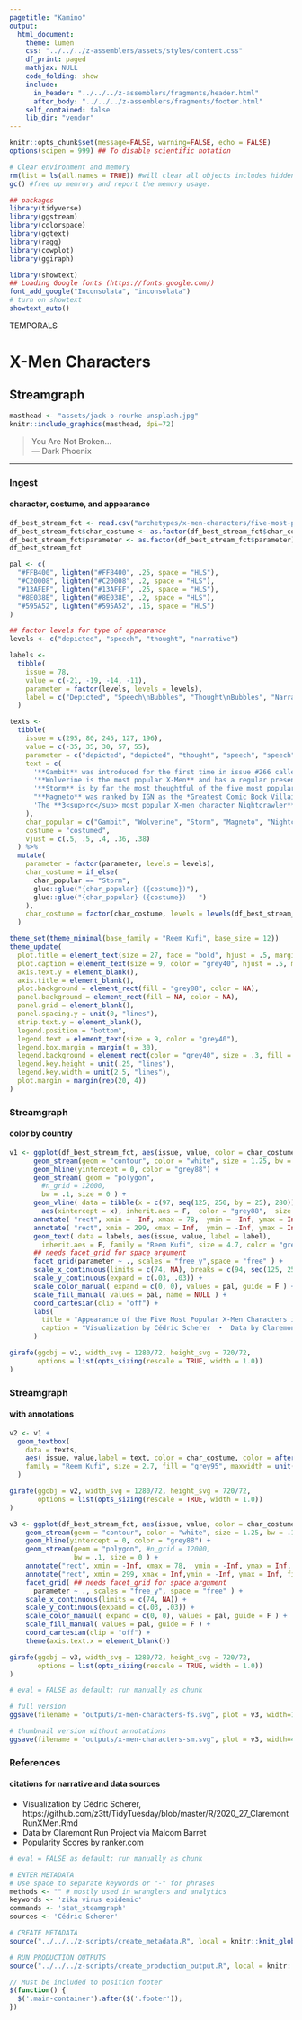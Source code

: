 ```yaml
---
pagetitle: "Kamino"
output: 
  html_document:
    theme: lumen
    css: "../../../z-assemblers/assets/styles/content.css"
    df_print: paged
    mathjax: NULL
    code_folding: show
    include:
      in_header: "../../../z-assemblers/fragments/header.html"
      after_body: "../../../z-assemblers/fragments/footer.html"
    self_contained: false
    lib_dir: "vendor"
---
```


```r

knitr::opts_chunk$set(message=FALSE, warning=FALSE, echo = FALSE)
options(scipen = 999) ## To disable scientific notation

# Clear environment and memory
rm(list = ls(all.names = TRUE)) #will clear all objects includes hidden objects.
gc() #free up memrory and report the memory usage.

## packages
library(tidyverse)
library(ggstream)
library(colorspace)
library(ggtext)
library(ragg)
library(cowplot)
library(ggiraph)

library(showtext)
## Loading Google fonts (https://fonts.google.com/)
font_add_google("Inconsolata", "inconsolata")
# turn on showtext
showtext_auto()

```

<div class="activity">
TEMPORALS
</div>

# X-Men Characters
## Streamgraph

```r

masthead <- "assets/jack-o-rourke-unsplash.jpg"
knitr::include_graphics(masthead, dpi=72)

```

> You Are Not Broken...\
--- Dark Phoenix

***

### Ingest
#### character, costume, and appearance


```r

df_best_stream_fct <- read.csv("archetypes/x-men-characters/five-most-popular.csv", header = TRUE, stringsAsFactors = FALSE)
df_best_stream_fct$char_costume <- as.factor(df_best_stream_fct$char_costume)
df_best_stream_fct$parameter <- as.factor(df_best_stream_fct$parameter)
df_best_stream_fct

```



```r

pal <- c(
  "#FFB400", lighten("#FFB400", .25, space = "HLS"),
  "#C20008", lighten("#C20008", .2, space = "HLS"),
  "#13AFEF", lighten("#13AFEF", .25, space = "HLS"),
  "#8E038E", lighten("#8E038E", .2, space = "HLS"),
  "#595A52", lighten("#595A52", .15, space = "HLS")
)

## factor levels for type of appearance
levels <- c("depicted", "speech", "thought", "narrative")

labels <- 
  tibble(
    issue = 78,
    value = c(-21, -19, -14, -11),
    parameter = factor(levels, levels = levels),
    label = c("Depicted", "Speech\nBubbles", "Thought\nBubbles", "Narrative\nStatements")
  )

texts <-
  tibble(
    issue = c(295, 80, 245, 127, 196),
    value = c(-35, 35, 30, 57, 55),
    parameter = c("depicted", "depicted", "thought", "speech", "speech"),
    text = c(
      '**Gambit** was introduced for the first time in issue #266 called "Gambit: Out of the Frying Pan"— nevertheless, he is the **4<sup>th</sup> most popular X-Men character**!',
      '**Wolverine is the most popular X-Men** and has a regular presence in the X-Men comics between 1975 and 1991.',
      '**Storm** is by far the most thoughtful of the five most popular X-Men characters, especially in issues #220, #223 and #265. Storm **ranks 5<sup>th</sup>**.',
      "**Magneto** was ranked by IGN as the *Greatest Comic Book Villain of All Time*. And even though he only appears from time to time he **ranks 2<sup>nd</sup>**—<br>4 ranks higher than his friend and opponent Professor X!",
      'The **3<sup>rd</sup> most popular X-men character Nightcrawler** gets injured during the "Mutant Massacre"  and fell into a coma after an attack from Riptide in issue #211.'
    ),
    char_popular = c("Gambit", "Wolverine", "Storm", "Magneto", "Nightcrawler"),
    costume = "costumed",
    vjust = c(.5, .5, .4, .36, .38)
  ) %>% 
  mutate(
    parameter = factor(parameter, levels = levels),
    char_costume = if_else(
      char_popular == "Storm",
      glue::glue("{char_popular} ({costume})"),
      glue::glue("{char_popular} ({costume})   ")
    ),
    char_costume = factor(char_costume, levels = levels(df_best_stream_fct$char_costume))
  )

```



```r

theme_set(theme_minimal(base_family = "Reem Kufi", base_size = 12))
theme_update(
  plot.title = element_text(size = 27, face = "bold", hjust = .5, margin = margin(10, 0, 30, 0)),
  plot.caption = element_text(size = 9, color = "grey40", hjust = .5, margin = margin(20, 0, 5, 0)),
  axis.text.y = element_blank(),
  axis.title = element_blank(),
  plot.background = element_rect(fill = "grey88", color = NA),
  panel.background = element_rect(fill = NA, color = NA),
  panel.grid = element_blank(),
  panel.spacing.y = unit(0, "lines"),
  strip.text.y = element_blank(),
  legend.position = "bottom",
  legend.text = element_text(size = 9, color = "grey40"),
  legend.box.margin = margin(t = 30), 
  legend.background = element_rect(color = "grey40", size = .3, fill = "grey95"),
  legend.key.height = unit(.25, "lines"),
  legend.key.width = unit(2.5, "lines"),
  plot.margin = margin(rep(20, 4))
)

```


### Streamgraph
#### color by country


```r

v1 <- ggplot(df_best_stream_fct, aes(issue, value, color = char_costume, fill = char_costume )) +
      geom_stream(geom = "contour", color = "white", size = 1.25, bw = .1 ) +
      geom_hline(yintercept = 0, color = "grey88") +
      geom_stream( geom = "polygon",
        #n_grid = 12000,
        bw = .1, size = 0 ) +
      geom_vline( data = tibble(x = c(97, seq(125, 250, by = 25), 280)),
        aes(xintercept = x), inherit.aes = F,  color = "grey88",  size = .5, linetype = "dotted" ) +
      annotate( "rect", xmin = -Inf, xmax = 78,  ymin = -Inf, ymax = Inf, fill = "grey88" ) +
      annotate( "rect", xmin = 299, xmax = Inf,  ymin = -Inf, ymax = Inf, fill = "grey88" ) +
      geom_text( data = labels, aes(issue, value, label = label),
        inherit.aes = F, family = "Reem Kufi", size = 4.7, color = "grey25", fontface = "bold", lineheight = .85, hjust = 0 ) +
      ## needs facet_grid for space argument
      facet_grid(parameter ~ ., scales = "free_y",space = "free" ) +
      scale_x_continuous(limits = c(74, NA), breaks = c(94, seq(125, 250, by = 25), 280), labels = glue::glue("Issue\n#{c(97, seq(125, 250, by = 25), 280)}"), position = "top" ) + 
      scale_y_continuous(expand = c(.03, .03)) + 
      scale_color_manual( expand = c(0, 0), values = pal, guide = F ) +
      scale_fill_manual( values = pal, name = NULL ) +
      coord_cartesian(clip = "off") +
      labs(
        title = "Appearance of the Five Most Popular X-Men Characters in Chris Claremont's Comics",
        caption = "Visualization by Cédric Scherer  •  Data by Claremont Run Project via Malcom Barret  •  Popularity Scores by ranker.com"
      ) 

girafe(ggobj = v1, width_svg = 1280/72, height_svg = 720/72,
       options = list(opts_sizing(rescale = TRUE, width = 1.0))
)

```

### Streamgraph
#### with annotations

```r

v2 <- v1 +
  geom_textbox(
    data = texts,
    aes( issue, value,label = text, color = char_costume, color = after_scale(darken(color, .12, space = "HLS")), vjust = vjust ),
    family = "Reem Kufi", size = 2.7, fill = "grey95", maxwidth = unit(7.25, "lines"), hjust = .5
  )

girafe(ggobj = v2, width_svg = 1280/72, height_svg = 720/72,
       options = list(opts_sizing(rescale = TRUE, width = 1.0))
)

```



```r

v3 <- ggplot(df_best_stream_fct, aes(issue, value, color = char_costume, fill = char_costume)) +
    geom_stream(geom = "contour", color = "white", size = 1.25, bw = .1 ) +
    geom_hline(yintercept = 0, color = "grey88") +
    geom_stream(geom = "polygon", #n_grid = 12000, 
                bw = .1, size = 0 ) +
    annotate("rect", xmin = -Inf, xmax = 78,  ymin = -Inf, ymax = Inf, fill = "grey88" ) +
    annotate("rect", xmin = 299, xmax = Inf,ymin = -Inf, ymax = Inf, fill = "grey88" ) +
    facet_grid( ## needs facet_grid for space argument
      parameter ~ ., scales = "free_y", space = "free" ) +
    scale_x_continuous(limits = c(74, NA)) + 
    scale_y_continuous(expand = c(.03, .03)) + 
    scale_color_manual( expand = c(0, 0), values = pal, guide = F ) +
    scale_fill_manual( values = pal, guide = F ) +
    coord_cartesian(clip = "off") +
    theme(axis.text.x = element_blank())

girafe(ggobj = v3, width_svg = 1280/72, height_svg = 720/72,
       options = list(opts_sizing(rescale = TRUE, width = 1.0))
)

```



```r

# eval = FALSE as default; run manually as chunk

# full version
ggsave(filename = "outputs/x-men-characters-fs.svg", plot = v3, width=1280/72, height=720/72)

# thumbnail version without annotations
ggsave(filename = "outputs/x-men-characters-sm.svg", plot = v3, width=4, height=2.25)

```


### References
#### citations for narrative and data sources

* Visualization by Cédric Scherer, https://github.com/z3tt/TidyTuesday/blob/master/R/2020_27_ClaremontRunXMen.Rmd
* Data by Claremont Run Project via Malcom Barret
* Popularity Scores by ranker.com


```r

# eval = FALSE as default; run manually as chunk

# ENTER METADATA
# Use space to separate keywords or "-" for phrases
methods <- "" # mostly used in wranglers and analytics
keywords <- 'zika virus epidemic'
commands <- 'stat_steamgraph'
sources <- 'Cédric Scherer'

# CREATE METADATA
source("../../../z-scripts/create_metadata.R", local = knitr::knit_global())

# RUN PRODUCTION OUTPUTS
source("../../../z-scripts/create_production_output.R", local = knitr::knit_global())


```


```js

// Must be included to position footer
$(function() {
  $('.main-container').after($('.footer'));
})

```


